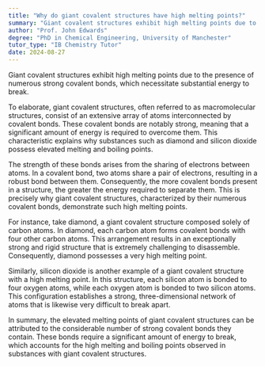 ```yaml
---
title: "Why do giant covalent structures have high melting points?"
summary: "Giant covalent structures exhibit high melting points due to the presence of numerous strong covalent bonds, which necessitate significant energy to break."
author: "Prof. John Edwards"
degree: "PhD in Chemical Engineering, University of Manchester"
tutor_type: "IB Chemistry Tutor"
date: 2024-08-27
---
```


Giant covalent structures exhibit high melting points due to the presence of numerous strong covalent bonds, which necessitate substantial energy to break.

To elaborate, giant covalent structures, often referred to as macromolecular structures, consist of an extensive array of atoms interconnected by covalent bonds. These covalent bonds are notably strong, meaning that a significant amount of energy is required to overcome them. This characteristic explains why substances such as diamond and silicon dioxide possess elevated melting and boiling points.

The strength of these bonds arises from the sharing of electrons between atoms. In a covalent bond, two atoms share a pair of electrons, resulting in a robust bond between them. Consequently, the more covalent bonds present in a structure, the greater the energy required to separate them. This is precisely why giant covalent structures, characterized by their numerous covalent bonds, demonstrate such high melting points.

For instance, take diamond, a giant covalent structure composed solely of carbon atoms. In diamond, each carbon atom forms covalent bonds with four other carbon atoms. This arrangement results in an exceptionally strong and rigid structure that is extremely challenging to disassemble. Consequently, diamond possesses a very high melting point.

Similarly, silicon dioxide is another example of a giant covalent structure with a high melting point. In this structure, each silicon atom is bonded to four oxygen atoms, while each oxygen atom is bonded to two silicon atoms. This configuration establishes a strong, three-dimensional network of atoms that is likewise very difficult to break apart.

In summary, the elevated melting points of giant covalent structures can be attributed to the considerable number of strong covalent bonds they contain. These bonds require a significant amount of energy to break, which accounts for the high melting and boiling points observed in substances with giant covalent structures.
    